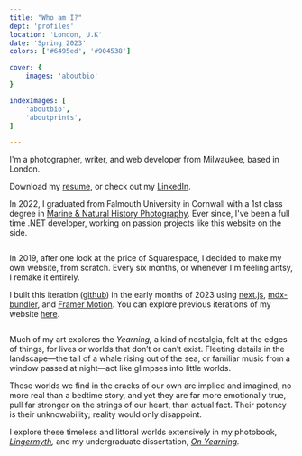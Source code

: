 ```yaml
---
title: "Who am I?"
dept: 'profiles'
location: 'London, U.K'
date: 'Spring 2023'
colors: ['#6495ed', '#904538']

cover: {
    images: 'aboutbio'
}

indexImages: [
    'aboutbio',
    'aboutprints',
]

---
```



I'm a photographer, writer, and web developer from Milwaukee, based in London.

Download my [resume](/resume.pdf), or check out my [LinkedIn](https://www.linkedin.com/in/probablyduncan/).

In 2022, I graduated from Falmouth University in Cornwall with a 1st class degree in [Marine & Natural History Photography](https://www.falmouth.ac.uk/study/undergraduate/marine-natural-history-photography). Ever since, I've been a full time .NET developer, working on passion projects like this website on the side.

<Img imgKeys="aboutcv" mobileOnly />

In 2019, after one look at the price of Squarespace, I decided to make my own website, from scratch. Every six months, or whenever I'm feeling antsy, I remake it entirely.

I built this iteration ([github](https://github.com/probablyduncan/duncanpetrie.nextjs)) in the early months of 2023 using [next.js](https://nextjs.org/docs), [mdx-bundler](https://github.com/kentcdodds/mdx-bundler), and [Framer Motion](https://www.framer.com/motion/). You can explore previous iterations of my website [here](/a/sites).

<Img imgKeys="aboutprints,aboutcv" />

Much of my art explores the _Yearning,_ a kind of nostalgia, felt at the edges of things, for lives or worlds that don’t or can’t exist. Fleeting details in the landscape—the tail of a whale rising out of the sea, or familiar music from a window passed at night—act like glimpses into little worlds.

These worlds we find in the cracks of our own are implied and imagined, no more real than a bedtime story, and yet they are far more emotionally true, pull far stronger on the strings of our heart, than actual fact. Their potency is their unknowability; reality would only disappoint.

I explore these timeless and littoral worlds extensively in my photobook, _[Lingermyth](/a/myth),_ and my undergraduate dissertation, _[On Yearning](/a/yearn)._